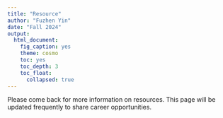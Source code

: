 ```yaml
---
title: "Resource"
author: "Fuzhen Yin"
date: "Fall 2024"
output: 
  html_document:
    fig_caption: yes
    theme: cosmo
    toc: yes
    toc_depth: 3
    toc_float: 
      collapsed: true
---
```


Please come back for more information on resources. This page will be updated frequently to share career opportunities. 